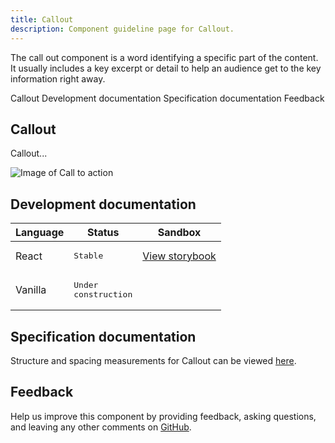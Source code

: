 ```yaml
---
title: Callout
description: Component guideline page for Callout.
---
```


<PageDescription>

The call out component is a word identifying a specific part of the content. It usually includes a key excerpt or detail to help an audience get to the key information right away.

</PageDescription>

<AnchorLinks>

<AnchorLink>Callout</AnchorLink>
<AnchorLink>Development documentation</AnchorLink>
<AnchorLink>Specification documentation</AnchorLink>
<AnchorLink>Feedback</AnchorLink>

</AnchorLinks>

## Callout
Callout...

![Image of Call to action](../../images/component/Callout/)


## Development documentation

| Language      | Status        | Sandbox                                                                              |
| ------------- | -----------   | ------------------------------------------------------------------------             |
| React         | <div><span class="bx--tag bx--tag--green"><pre>Stable</pre></span></div>        | [View storybook](https://ibmdotcom-react.mybluemix.net/?path=/story/components-callout--simple-example)     |
| Vanilla       | <div><span class="bx--tag bx--tag--cool-gray"><pre>Under construction</pre></span></div>  |

## Specification documentation

Structure and spacing measurements for Callout can be viewed [here]().

## Feedback

Help us improve this component by providing feedback, asking questions, and leaving any other comments on [GitHub]().
